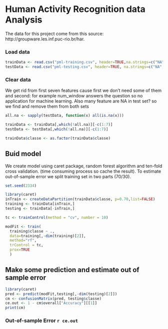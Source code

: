 # Human Activity Recognition data Analysis
The data for this project come from this source: http://groupware.les.inf.puc-rio.br/har.

### Load data
```r
trainData <- read.csv("pml-training.csv", header=TRUE,na.strings=c("NA","","#DIV/0!"))
testData <- read.csv("pml-testing.csv", header=TRUE, na.strings=c("NA","","#DIV/0!"))
```

### Clear data
We get rid from first seven features cause first we don't need some of them and second: for example num_window answers the question so no application for machine learning. Also many feature are NA in test set? so we find and remove them from both sets

```r
all.na <- sapply(testData, function(x) all(is.na(x)))

trainData <- trainData[,which(!all.na)][-c(1:7)]
testData <- testData[,which(!all.na)][-c(1:7)]

trainData$classe <- as.factor(trainData$classe)
```
## Buid model
We create model using caret package, random forest algorithm and ten-fold cross validation. (time consuming process so cache the result). To estimate out-of-sample error we split training set in two parts (70/30).

```r
set.seed(2334)

library(caret)
inTrain <- createDataPartition(trainData$classe, p=0.70,list=FALSE)
training <- trainData[inTrain,]
testing <- trainData[-inTrain,]

tc <- trainControl(method = "cv", number = 10)

modFit <- train(
  training$classe ~ ., 
  data=training[,-dim(training)[2]], 
  method="rf", 
  trControl = tc,
  prox=TRUE
  )
```

## Make some prediction and estimate out of sample error
```r
library(caret)
pred <- predict(modFit,testing[,-dim(testing)[2]])
cm <- confusionMatrix(pred, testing$classe)
ce.out <- 1 - cm$overall["Accuracy"][[1]]
print(cm)
```
### Out-of-sample Error `r ce.out`


